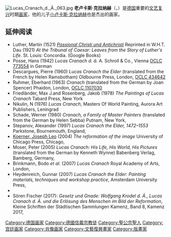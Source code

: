 {{unreferenced|time=2012-10-31}}
[[File:Lucas_Cranach_d._Ä._063.jpg|thumb]]
{{信義宗}}
'''老卢卡斯·克拉纳赫'''（{{lang-de|Lucas Cranach der Ältere}}，{{bd|1472年||1553年|10月16日}}）是[[德国|德国]]重要的[[文艺复兴|文艺复兴]]时期[[画家|画家]]，他的儿子[[小卢卡斯·克拉纳赫|小卢卡斯·克拉纳赫]]也是杰出的画家。

==延伸阅读==
{{Commonscat}}
*Luther, Martin (1521) [https://books.google.com/books?id=tbvV9F4tLEUC&pg=PA265#PPA253,M1 ''Passional Christi und Antichristi''] {{Wayback|url=https://books.google.com/books?id=tbvV9F4tLEUC&pg=PA265#PPA253,M1 |date=20200905171701 }} Reprinted in W.H.T. Dau (1921) ''At the Tribunal of Caesar: Leaves from the Story of Luther's Life''. St. Louis: Concordia. (Google Books)
*Posse, Hans (1942) ''Lucas Cranach d. ä.'' A. Schroll & Co., Vienna [http://worldcat.org/oclc/773554 OCLC 773554] {{Wayback|url=http://worldcat.org/oclc/773554 |date=20200713060629 }} in German
*Descargues, Pierre (1960) ''Lucas Cranach the Elder'' (translated from the French by Helen Ramsbotham) Oldbourne Press, London, [http://worldcat.org/oclc/434642 OCLC 434642] {{Wayback|url=http://worldcat.org/oclc/434642 |date=20200711144659 }}
*Ruhmer, Eberhard (1963) ''Cranach'' (translated from the German by Joan Spencer) Phaidon, London, [http://worldcat.org/oclc/1107030 OCLC 1107030] {{Wayback|url=http://worldcat.org/oclc/1107030 |date=20200730233639 }}
*Friedländer, Max J.and Rosenberg, Jakob (1978) ''The Paintings of Lucas Cranach'' Tabard Press, New York {{ISBN|0-914427-31-8}}
*Nikulin, N (1976) ''Lucas Cranach'', Masters Of World Painting, Aurora Art Publishers,  Leningrad
*Schade, Werner (1980) ''Cranach, a Family of Master Painters'' (translated from the German by Helen Sebba) Putnam, New York, {{ISBN|0-399-11831-4}}
*Stepanov, Alexander (1997) ''Lucas Cranach the Elder, 1472–1553'' Parkstone, Bournemouth, England, {{ISBN|1-85995-266-6}}
*[[Joseph_Koerner|Koerner, Joseph Leo]] (2004) ''The reformation of the image'' University of Chicago Press, Chicago, {{ISBN|0-226-45006-6}}
*Moser, Peter (2005) ''Lucas Cranach: His Life, His World, His Pictures'' (translated from the German by Kenneth Wynne) Babenberg Verlag, Bamberg, Germany, {{ISBN|3-933469-15-5}}
*Brinkmann, Bodo ''et al.'' (2007) ''Lucas Cranach'' Royal Academy of Arts, London, {{ISBN|1-905711-13-1}}
*Heydenreich, Gunnar (2007) ''Lucas Cranach the Elder: Painting materials, techniques and workshop practice'', Amsterdam University Press, {{ISBN|978-90-5356-745-6}}
*{{cite book| author=O'Neill, J| title=The Renaissance in the North| url=http://libmma.contentdm.oclc.org/cdm/ref/collection/p15324coll10/id/113542| location=New York| publisher=The Metropolitan Museum of Art| year=1987| access-date=2020-07-11| archive-date=2018-11-18| archive-url=https://web.archive.org/web/20181118030333/http://libmma.contentdm.oclc.org/cdm/ref/collection/p15324coll10/id/113542| dead-url=no}}
*Sören Fischer (2017): ''Gesetz und Gnade: Wolfgang Krodel d. Ä., Lucas Cranach d. Ä. und die Erlösung des Menschen im Bild der Reformation'', Kleine Schriften der Städtischen Sammlungen Kamenz, Band 8, Kamenz 2017, {{ISBN|978-3-910046-66-5}}

{{Authority control}}
{{DEFAULTSORT:Cranach, Lucas, The Elder}}
[[Category:德国画家|Category:德国画家]]
[[Category:德國信義宗教徒|Category:德國信義宗教徒]]
[[Category:聖公宗聖人|Category:聖公宗聖人]]
[[Category:宫廷画家|Category:宫廷画家]]
[[Category:肖像画家|Category:肖像画家]]
[[Category:文藝復興畫家|Category:文藝復興畫家]]
[[Category:版畫家|Category:版畫家]]
{{German-bio-stub}}